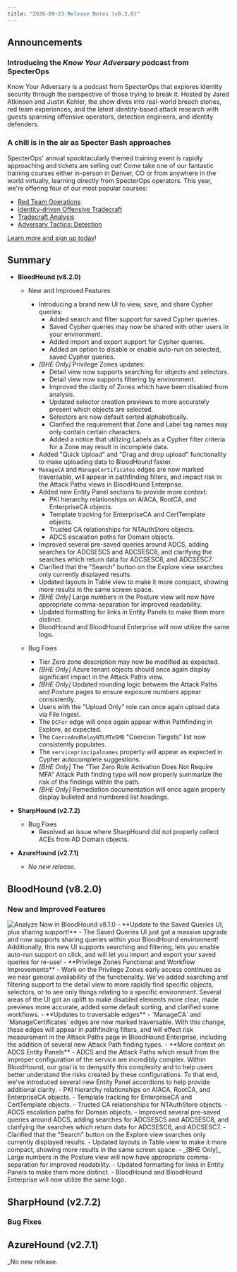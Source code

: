 ```yaml
---
title: "2026-09-23 Release Notes (v8.2.0)"
---
```


## Announcements

### Introducing the _Know Your Adversary_ podcast from SpecterOps
Know Your Adversary is a podcast from SpecterOps that explores identity security through the perspective of those trying to break it. Hosted by Jared Atkinson and Justin Kohler, the show dives into real-world breach stories, red team experiences, and the latest identity-based attack research with guests spanning offensive operators, detection engineers, and identity defenders.

### A chill is in the air as Specter Bash approaches
SpecterOps' annual spooktacularly themed training event is rapidly approaching and tickets are selling out! Come take one of our fantastic training courses either in-person in Denver, CO or from anywhere in the world virtually, learning directly from SpecterOps operators. This year, we're offering four of our most popular courses:

- [Red Team Operations](https://specterops.io/training/red-team-operations/)
- [Identity-driven Offensive Tradecraft](https://specterops.io/training/identity-driven-offensive-tradecraft/)
- [Tradecraft Analysis](https://specterops.io/training/tradecraft-analysis/)
- [Adversary Tactics: Detection](https://specterops.io/training/adversary-tactics-detection/)

[Learn more and sign up today](https://specterops.io/specter-bash/)!

## Summary

- **BloodHound (v8.2.0)**
  - New and Improved Features
    - Introducing a brand new UI to view, save, and share Cypher queries:
      - Added search and filter support for saved Cypher queries.
      - Saved Cypher queries may now be shared with other users in your environment.
      - Added import and export support for Cypher queries.
      - Added an option to disable or enable auto-run on selected, saved Cypher queries.
    - _[BHE Only]_ Privilege Zones updates:
      - Detail view now supports searching for objects and selectors.
      - Detail view now supports filtering by environment.
      - Improved the clarity of Zones which have been disabled from analysis.
      - Updated selector creation previews to more accurately present which objects are selected.
      - Selectors are now default sorted alphabetically.
      - Clarified the requirement that Zone and Label tag names may only contain certain characters.
      - Added a notice that utilizing Labels as a Cypher filter criteria for a Zone may result in incomplete data.
    - Added "Quick Upload" and "Drag and drop upload" functionality to make uploading data to BloodHound faster.
    - `ManageCA` and `ManageCertificates` edges are now marked traversable, will appear in pathfinding filters, and impact risk in the Attack Paths views in BloodHound Enterprise.
    - Added new Entity Panel sections to provide more context:
      - PKI hierarchy relationships on AIACA, RootCA, and EnterpriseCA objects.
      - Template tracking for EnterpriseCA and CertTemplate objects.
      - Trusted CA relationships for NTAuthStore objects.
      - ADCS escalation paths for Domain objects.
    - Improved several pre-saved queries around ADCS, adding searches for ADCSESC5 and ADCSESC8, and clarifying the searches which return data for ADCSESC6, and ADCSESC7.
    - Clarified that the "Search" button on the Explore view searches only currently displayed results.
    - Updated layouts in Table view to make it more compact, showing more results in the same screen space.
    - _[BHE Only]_ Large numbers in the Posture view will now have appropriate comma-separation for improved readability.
    - Updated formatting for links in Entity Panels to make them more distinct.
    - BloodHound and BloodHound Enterprise will now utilize the same logo.

  - Bug Fixes
    - Tier Zero zone description may now be modified as expected.
    - _[BHE Only]_ Azure tenant objects should once again display significant impact in the Attack Paths view.
    - _[BHE Only]_ Updated rounding logic between the Attack Paths and Posture pages to ensure exposure numbers appear consistently.
    - Users with the "Upload Only" role can once again upload data via File Ingest.
    - The `DCFor` edge will once again appear within Pathfinding in Explore, as expected.
    - The `CoerceAndRelayNTLMToSMB` "Coercion Targets" list now consistently populates.
    - The `serviceprincipalnames` property will appear as expected in Cypher autocomplete suggestions.
    - _[BHE Only]_ The "Tier Zero Role Activation Does Not Require MFA" Attack Path finding type will now properly summarize the risk of the findings within the path.
    - _[BHE Only]_ Remediation documentation will once again properly display bulleted and numbered list headings.

- **SharpHound (v2.7.2)**
  - Bug Fixes
    - Resolved an issue where SharpHound did not properly collect ACEs from AD Domain objects.

- **AzureHound (v2.7.1)**
  - _No new release._

## BloodHound (v8.2.0)

### New and Improved Features

<Frame>
  <img src="/assets/config_analyze_now.png" alt="Analyze Now in BloodHound v8.1.0"/>
</Frame>
- **Update to the Saved Queries UI, plus sharing support!** - The Saved Queries UI just got a massive upgrade and now supports sharing queries within your BloodHound environment! Additionally, this new UI supports searching and filtering, lets you enable auto-run support on click, and will let you import and export your saved queries for re-use!
- **Privilege Zones Functional and Workflow Improvements** - Work on the Privilege Zones early access continues as we near general availability of the functionality. We've added searching and filtering support to the detail view to more rapidly find specific objects, selectors, or to see only things relating to a specific environment. Several areas of the UI got an uplift to make disabled elements more clear, made previews more accurate, added some default sorting, and clarified some workflows.
- **Updates to traversable edges** - `ManageCA` and `ManageCertificates` edges are now marked traversable. With this change, these edges will appear in pathfinding filters, and will effect risk measurement in the Attack Paths page in BloodHound Enterprise, including the addition of several new Attack Path finding types.
- **More context on ADCS Entity Panels** - ADCS and the Attack Paths which result from the improper configuration of the service are incredibly complex. Within BloodHound, our goal is to demystify this complexity and to help users better understand the risks created by these configurations. To that end, we've introduced several new Entity Panel accordions to help provide additional clarity.
  - PKI hierarchy relationships on AIACA, RootCA, and EnterpriseCA objects.
  - Template tracking for EnterpriseCA and CertTemplate objects.
  - Trusted CA relationships for NTAuthStore objects.
  - ADCS escalation paths for Domain objects.
- Improved several pre-saved queries around ADCS, adding searches for ADCSESC5 and ADCSESC8, and clarifying the searches which return data for ADCSESC6, and ADCSESC7.
- Clarified that the "Search" button on the Explore view searches only currently displayed results.
- Updated layouts in Table view to make it more compact, showing more results in the same screen space.
- _[BHE Only]_ Large numbers in the Posture view will now have appropriate comma-separation for improved readability.
- Updated formatting for links in Entity Panels to make them more distinct.
- BloodHound and BloodHound Enterprise will now utilize the same logo.

## SharpHound (v2.7.2)

### Bug Fixes



## AzureHound (v2.7.1)

_No new release.
